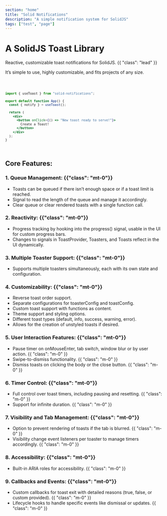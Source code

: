 ```yaml
---
section: "home"
title: "Solid Notifications"
description: "A simple notification system for SolidJS"
tags: ["test", "page"]
---
```



<Title>Home</Title>

# A SolidJS Toast Library

Reactive, customizable toast notifications for SolidJS. {{ "class": "lead" }}

<IntroToasters />
<IntroButton />

It’s simple to use, highly customizable, and fits projects of any size.

<Code lang="jsx">

```jsx
import { useToast } from "solid-notifications";

export default function App() {
  const { notify } = useToast();

  return (
    <div>
      <button onClick={() => "New toast ready to serve!"}>
        Create a Toast!
      </button>
    </div>
  );
}
```

</Code>

## Core Features:

### 1. Queue Management: {{"class": "mt-0"}}

- Toasts can be queued if there isn’t enough space or if a toast limit is reached.
- Signal to read the length of the queue and manage it accordingly.
- Clear queue or clear rendered toasts with a single function call.

<QueuePanel />

### 2. Reactivity: {{"class": "mt-0"}}

- Progress tracking by hooking into the progress() signal, usable in the UI for custom progress bars.
- Changes to signals in ToastProvider, Toasters, and Toasts reflect in the UI dynamically.

### 3. Multiple Toaster Support: {{"class": "mt-0"}}

- Supports multiple toasters simultaneously, each with its own state and configuration.

### 4. Customizability: {{"class": "mt-0"}}

- Reverse toast order support.
- Separate configurations for toasterConfig and toastConfig.
- Custom toast support with functions as content.
- Theme support and styling options.
- Different toast types (default, info, success, warning, error).
- Allows for the creation of unstyled toasts if desired.

### 5. User Interaction Features: {{"class": "mt-0"}}

- Pause timer on onMouseEnter, tab switch, window blur or by user action. {{ "class": "m-0" }}
- Swipe-to-dismiss functionality. {{ "class": "m-0" }}
- Dismiss toasts on clicking the body or the close button. {{ "class": "m-0" }}

### 6. Timer Control: {{"class": "mt-0"}}

- Full control over toast timers, including pausing and resetting. {{ "class": "m-0" }}
- Support for infinite duration. {{ "class": "m-0" }}

### 7. Visibility and Tab Management: {{"class": "mt-0"}}

- Option to prevent rendering of toasts if the tab is blurred. {{ "class": "m-0" }}
- Visibility change event listeners per toaster to manage timers accordingly. {{ "class": "m-0" }}

### 8. Accessibility: {{"class": "mt-0"}}

- Built-in ARIA roles for accessibility. {{ "class": "m-0" }}

### 9. Callbacks and Events: {{"class": "mt-0"}}

- Custom callbacks for toast exit with detailed reasons (true, false, or custom provided). {{ "class": "m-0" }}
- Lifecycle hooks to handle specific events like dismissal or updates. {{ "class": "m-0" }}
